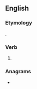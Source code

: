 ==English==

===Etymology===
{{suffix|en|die|est}}.

===Verb===
{{head|en|verb form}}

# {{en-archaic second-person singular of|die|lang=en}}

===Anagrams===
* {{anagrams|en|a=deist|Deist|deist|diets|dites|diëts|edits|sited|stied|tides}}